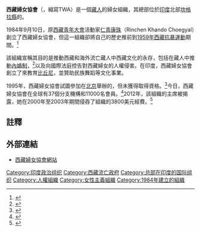 '''西藏婦女協會'''（{{lang-en|Tibetan Women's Association}}，縮寫TWA）是一個[[藏人|藏人]]的婦女組織，其總部位於[[印度|印度]]北部[[坎格拉縣|坎格拉縣]]的{{link-en|上達蘭薩拉|McLeod Ganj}}。

1984年9月10日，原[[西藏青年大會|西藏青年大會]]活動家[[仁青康珠|仁青康珠]]（Rinchen Khando Choegyal）創立了西藏婦女協會，但這一組織卻將自己的歷史推前到[[1959年西藏抗暴運動|1959年西藏抗暴運動]]期間。<ref>{{Cite book|title=Feminism, Nationalism, and Exiled Tibetan Women|first=Alex|last=Butler|publisher=[[Zubaan|Zubaan]]|year=2003|pages=46–47}}</ref>

該組織宣稱其目的是推動西藏和海外流亡藏人中西藏文化的永存，包括在藏人中推動[[內婚制|內婚制]]，<ref>{{Cite book|title=Tibet, A Reality|author=Chitkara, M. G.|publisher=APH Publishing|year=1994|page=31}}</ref>以及向國際法庭控告對西藏婦女的人權侵害。在印度，西藏婦女協會創立了{{link-en|西藏修女項目|Tibetan Nuns Project}}來教育[[比丘尼|比丘尼]]，並贊助民族舞蹈等文化事業。

1995年，西藏婦女協會試圖參加在[[北京|北京]]舉辦的{{link-en|第四屆世界婦女大會|Fourth World Conference on Women}}，但未獲得取得資格。<ref name="Subramanya">{{Cite book|title=Human Rights and Refugees|author=Subramanya, N.|publisher=APH Publishing|year=2004|pages=212–215, 219}}</ref>今日，西藏婦女協會在全球有37個分支機構和11000名會員。<ref name="Roemer">{{Cite book|title=The Tibetan Government-in-Exile: Politics at Large|first=Stephanie|last=Roemer|publisher=[[Psychology_Press|Psychology Press]]|year=2008|page=110}}</ref>2012年，該組織的主席被揭露，她在2000年至2003年期間侵吞了組織的3800美元經費。<ref>{{Cite news|url=http://www.tibetsun.com/archive/2012/04/16/outgoing-twa-president-admits-to-embezzlement|title=Outgoing TWA President admits to embezzlement|first=Lobsang|last=Wangyal|publisher=[[Tibet_Sun|Tibet Sun]]|authorlink=Lobsang Wangyal|location=Dharamsala, India|date=2012-04-16|accessdate=2012-05-07}}{{dead link|date=2018年1月 |bot=InternetArchiveBot |fix-attempted=yes }}</ref>
==註釋==
{{reflist}}
==外部連結==
*[http://www.tibetanwomen.org 西藏婦女協會網站] {{Wayback|url=http://www.tibetanwomen.org/ |date=20210123150414 }}

[[Category:印度政治组织|Category:印度政治组织]]
[[Category:西藏流亡政府|Category:西藏流亡政府]]
[[Category:总部在印度的国际组织|Category:总部在印度的国际组织]]
[[Category:人權組織|Category:人權組織]]
[[Category:女性主義組織|Category:女性主義組織]]
[[Category:1984年建立的組織|Category:1984年建立的組織]]